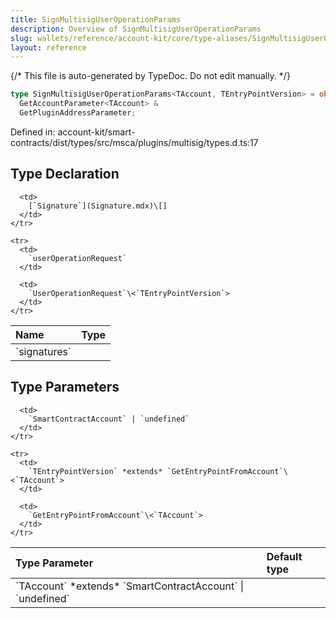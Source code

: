 ```yaml
---
title: SignMultisigUserOperationParams
description: Overview of SignMultisigUserOperationParams
slug: wallets/reference/account-kit/core/type-aliases/SignMultisigUserOperationParams
layout: reference
---
```


{/* This file is auto-generated by TypeDoc. Do not edit manually. */}

```ts
type SignMultisigUserOperationParams<TAccount, TEntryPointVersion> = object &
  GetAccountParameter<TAccount> &
  GetPluginAddressParameter;
```

Defined in: account-kit/smart-contracts/dist/types/src/msca/plugins/multisig/types.d.ts:17

## Type Declaration

<table>
  <thead>
    <tr>
      <th align="left">Name</th>
      <th align="left">Type</th>
    </tr>
  </thead>

  <tbody>
    <tr>
      <td>
        `signatures`
      </td>

      <td>
        [`Signature`](Signature.mdx)\[]
      </td>
    </tr>

    <tr>
      <td>
        `userOperationRequest`
      </td>

      <td>
        `UserOperationRequest`\<`TEntryPointVersion`>
      </td>
    </tr>

  </tbody>
</table>

## Type Parameters

<table>
  <thead>
    <tr>
      <th align="left">Type Parameter</th>
      <th align="left">Default type</th>
    </tr>
  </thead>

  <tbody>
    <tr>
      <td>
        `TAccount` *extends* `SmartContractAccount` | `undefined`
      </td>

      <td>
        `SmartContractAccount` | `undefined`
      </td>
    </tr>

    <tr>
      <td>
        `TEntryPointVersion` *extends* `GetEntryPointFromAccount`\<`TAccount`>
      </td>

      <td>
        `GetEntryPointFromAccount`\<`TAccount`>
      </td>
    </tr>

  </tbody>
</table>
